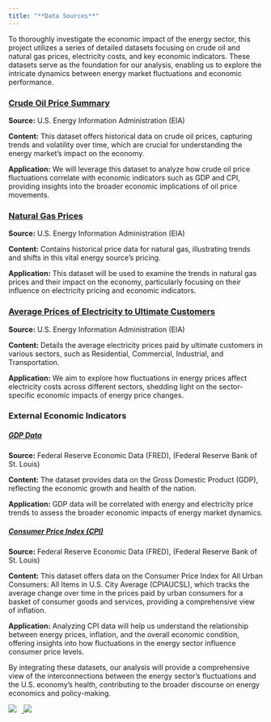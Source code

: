 ```yaml
---
title: "**Data Sources**"
---
```




To thoroughly investigate the economic impact of the energy sector, this project utilizes a series of detailed datasets focusing on crude oil and natural gas prices, electricity costs, and key economic indicators. These datasets serve as the foundation for our analysis, enabling us to explore the intricate dynamics between energy market fluctuations and economic performance.


### **[Crude Oil Price Summary](https://www.eia.gov/totalenergy/data/browser/?tbl=T09.01#/?f=A)**

**Source:** U.S. Energy Information Administration (EIA)

**Content:** This dataset offers historical data on crude oil prices, capturing trends and volatility over time, which are crucial for understanding the energy market’s impact on the economy.

**Application:** We will leverage this dataset to analyze how crude oil price fluctuations correlate with economic indicators such as GDP and CPI, providing insights into the broader economic implications of oil price movements.




### **[Natural Gas Prices](https://www.eia.gov/totalenergy/data/browser/?tbl=T09.10#/?f=A)**

**Source:** U.S. Energy Information Administration (EIA)

**Content:** Contains historical price data for natural gas, illustrating trends and shifts in this vital energy source's pricing.

**Application:** This dataset will be used to examine the trends in natural gas prices and their impact on the economy, particularly focusing on their influence on electricity pricing and economic indicators.



### **[Average Prices of Electricity to Ultimate Customers](https://www.eia.gov/totalenergy/data/browser/?tbl=T09.08#/?f=M&start=197601&end=202311&charted=0-1-2-3-4)**

**Source:** U.S. Energy Information Administration (EIA)


**Content:** Details the average electricity prices paid by ultimate customers in various sectors, such as Residential, Commercial, Industrial, and Transportation.


**Application:** We aim to explore how fluctuations in energy prices affect electricity costs across different sectors, shedding light on the sector-specific economic impacts of energy price changes.




### **External Economic Indicators**


##### **[GDP Data](https://fred.stlouisfed.org/series/GDP)**

**Source:** Federal Reserve Economic Data (FRED), (Federal Reserve Bank of St. Louis)

**Content:** The dataset provides data on the Gross Domestic Product (GDP), reflecting the economic growth and health of the nation.

**Application:** GDP data will be correlated with energy and electricity price trends to assess the broader economic impacts of energy market dynamics.



##### **[Consumer Price Index (CPI)](https://fred.stlouisfed.org/series/CPIAUCSL)**

**Source:** Federal Reserve Economic Data (FRED), (Federal Reserve Bank of St. Louis)

**Content:** This dataset offers data on the Consumer Price Index for All Urban Consumers: All Items in U.S. City Average (CPIAUCSL), which tracks the average change over time in the prices paid by urban consumers for a basket of consumer goods and services, providing a comprehensive view of inflation.

**Application:** Analyzing CPI data will help us understand the relationship between energy prices, inflation, and the overall economic condition, offering insights into how fluctuations in the energy sector influence consumer price levels.





By integrating these datasets, our analysis will provide a comprehensive view of the interconnections between the energy sector's fluctuations and the U.S. economy's health, contributing to the broader discourse on energy economics and policy-making.



<a href="https://www.eia.gov/totalenergy/data/monthly/">
  <img src="eia logo.png" style="display: inline; margin-right: 10px;"/>
</a>
<a href="https://fred.stlouisfed.org/series/GDP">
  <img src="fred_logo.png" style="display: inline; margin-right: 10px;"/>
</a>



